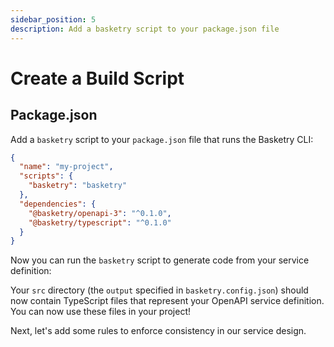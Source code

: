 ```yaml
---
sidebar_position: 5
description: Add a basketry script to your package.json file
---
```



# Create a Build Script

## Package.json

Add a `basketry` script to your `package.json` file that runs the Basketry CLI:

```json title="package.json"
{
  "name": "my-project",
  "scripts": {
    "basketry": "basketry"
  },
  "dependencies": {
    "@basketry/openapi-3": "^0.1.0",
    "@basketry/typescript": "^0.1.0"
  }
}
```

Now you can run the `basketry` script to generate code from your service definition:

<Run script="basketry" />

Your `src` directory (the `output` specified in `basketry.config.json`) should now contain TypeScript files that represent your OpenAPI service definition. You can now use these files in your project!

Next, let's add some rules to enforce consistency in our service design.
